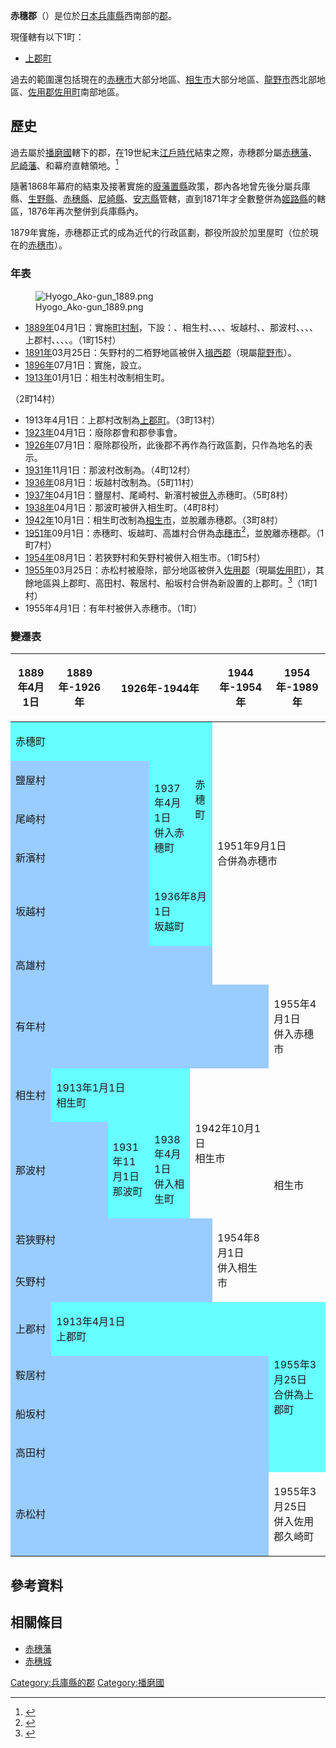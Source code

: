 {{日本郡
| 郡 = 赤穗郡
| 日文原名 = 赤穂郡
| 平假名 = あこうぐん
| 羅馬字拼音 = Akō-gun
| 地圖 = [[File:Ako_District_in_Hyogo_Prefecture.svg|250px]]
| 都道府縣 = 兵庫縣
| 編號 = 
| 町 = 1
| 村 = 
| 經度 = 
| 緯度 = 
| 註記 = 
|}}
'''赤穗郡'''（{{jpn|j=赤穂郡|hg=あこうぐん|rm=Akō gun|f=y}}）是位於[[日本|日本]][[兵庫縣|兵庫縣]]西南部的[[郡|郡]]。

現僅轄有以下1町：
* [[上郡町|上郡町]]

過去的範圍還包括現在的[[赤穗市|赤穗市]]大部分地區、[[相生市|相生市]]大部分地區、[[龍野市|龍野市]]西北部地區、[[佐用郡|佐用郡]][[佐用町|佐用町]]南部地區。

== 歷史 ==
過去屬於[[播磨國|播磨國]]轄下的郡，在19世紀末[[江戶時代|江戶時代]]結束之際，赤穗郡分屬[[赤穗藩|赤穗藩]]、[[尼崎藩|尼崎藩]]、{{tsl|ja|安志藩}}和幕府直轄領地。<ref>{{Cite web| url=http://www.rekihaku.ac.jp/up-cgi/login.pl?p=param/kyud/db_param| title=舊高舊領取調帳資料庫檢索| publisher=[[國立歷史民俗博物館|國立歷史民俗博物館]]| language=ja| access-date=2021-05-19| archive-date=2020-08-25| archive-url=https://web.archive.org/web/20200825042351/http://www.rekihaku.ac.jp/up-cgi/login.pl?p=param%2Fkyud%2Fdb_param| dead-url=no}}</ref>

隨著1868年幕府的結束及接著實施的[[廢藩置縣|廢藩置縣]]政策，郡內各地曾先後分屬兵庫縣、[[生野縣|生野縣]]、[[赤穗縣|赤穗縣]]、[[尼崎縣|尼崎縣]]、[[安志縣|安志縣]]管轄，直到1871年才全數整併為[[姬路縣|姬路縣]]的轄區，1876年再次整併到兵庫縣內。

1879年實施{{tsl|ja|郡区町村編制法|郡區町村編制法}}，赤穗郡正式的成為近代的行政區劃，郡役所設於加里屋町（位於現在的[[赤穗市|赤穗市]]）。

===年表===
[[File:Hyogo_Ako-gun_1889.png|thumb]]

* [[1889年|1889年]]04月1日：實施[[町村制|町村制]]，下設：{{tsl|ja|赤穂町 (兵庫県)|赤穗町 (兵庫縣)|赤穗町}}、相生村、{{tsl|ja|塩屋村 (兵庫県)|鹽屋村 (兵庫縣)|鹽屋村}}、{{tsl|ja|尾崎村 (兵庫県赤穂郡)|尾崎村 (兵庫縣赤穗郡)|尾崎村}}、{{tsl|ja|新浜村 (兵庫県)|新濱村 (兵庫縣)|新濱村}}、坂越村、{{tsl|ja|高雄村 (兵庫県)|高雄村 (兵庫縣)|高雄村}}、那波村、{{tsl|ja|若狭野村|若狹野村}}、{{tsl|ja|矢野村 (兵庫県)|矢野村 (兵庫縣)|矢野村}}、{{tsl|ja|高田村 (兵庫県)|高田村 (兵庫縣)|高田村}}、上郡村、{{tsl|ja|鞍居村}}、{{tsl|ja|赤松村 (兵庫県)|赤松村 (兵庫縣)|赤松村}}、{{tsl|ja|船坂村}}、{{tsl|ja|有年村}}。（1町15村）
* [[1891年|1891年]]03月25日：矢野村的二栢野地區被併入[[揖西郡|揖西郡]]{{tsl|ja|西栗栖村}}（現屬[[龍野市|龍野市]]）。
* [[1896年|1896年]]07月1日：實施{{tsl|ja|郡制}}，設立{{tsl|ja|郡参事会|郡參事會}}。
* [[1913年|1913年]]01月1日：相生村改制相生町。<Ref>
{{Cite web| url=http://www.city.aioi.lg.jp/soshiki/kikakukoho/profile-history.html| title=相生市的步伐| date=2012-10-01| accessdate=2016-12-23| publisher=相生市政府| language=ja| archive-date=2020-10-28| archive-url=https://web.archive.org/web/20201028224957/https://www.city.aioi.lg.jp/soshiki/kikakukoho/profile-history.html| dead-url=no}}
</ref>（2町14村）
* 1913年4月1日：上郡村改制為[[上郡町|上郡町]]。（3町13村）
* [[1923年|1923年]]04月1日：廢除郡會和郡參事會。
* [[1926年|1926年]]07月1日：廢除郡役所，此後郡不再作為行政區劃，只作為地名的表示。
* [[1931年|1931年]]11月1日：那波村改制為{{tsl|ja|那波町}}。（4町12村）
* [[1936年|1936年]]08月1日：坂越村改制為{{tsl|ja|坂越町}}。（5町11村）
* [[1937年|1937年]]04月1日：鹽屋村、尾崎村、新濱村被[[市町村合併|併入]]赤穗町。（5町8村）
* [[1938年|1938年]]04月1日：那波町被併入相生町。（4町8村）
* [[1942年|1942年]]10月1日：相生町改制為[[相生市|相生市]]，並脫離赤穗郡。（3町8村）
* [[1951年|1951年]]09月1日：赤穗町、坂越町、高雄村合併為[[赤穗市|赤穗市]]<ref>{{Cite web| url=http://www.city.ako.lg.jp/ayumi.html| title=赤穗市的年表| publisher=赤穗市政府| accessdate=2016-12-29| language=ja| date=2015-12-03| archive-date=2021-01-01| archive-url=https://web.archive.org/web/20210101055119/http://www.city.ako.lg.jp/ayumi.html| dead-url=no}}</ref>，並脫離赤穗郡。（1町7村）
* [[1954年|1954年]]08月1日：若狹野村和矢野村被併入相生市。（1町5村）
* [[1955年|1955年]]03月25日：赤松村被廢除，部分地區被併入[[佐用郡|佐用郡]]{{tsl|ja|久崎町}}（現屬[[佐用町|佐用町]]），其餘地區與上郡町、高田村、鞍居村、船坂村合併為新設置的上郡町。<ref>{{Cite web| url=http://www.town.kamigori.hyogo.jp/cms-sypher/www/info/detail.jsp?id=8147| title=上郡町的介紹| date=2016-09-25| publisher=上郡町公所| accessdate=2017-03-13| language=ja| archive-date=2020-07-30| archive-url=https://web.archive.org/web/20200730194610/http://www.town.kamigori.hyogo.jp/cms-sypher/www//info/detail.jsp?id=8147| dead-url=no}}</ref>（1町1村）
* 1955年4月1日：有年村被併入赤穗市。（1町）

=== 變遷表 ===
{| class="wikitable" style="font-size:x-small"
! 1889年4月1日
! 1889年-1926年
! colspan=3 | 1926年-1944年
! 1944年-1954年
! colspan=2 | 1954年-1989年
! 1989年-現在
! 現在
|-
| colspan=4 style="background-color:#6ff;" | 赤穗町
| rowspan=4 style="background-color:#6ff;" | 赤穗町
| rowspan=6 colspan=2 | 1951年9月1日<br />合併為赤穗市
| rowspan=7 colspan=3 |赤穗市
|-
| colspan=3 style="background-color:#9cf;" | 鹽屋村
| rowspan=3 style="background-color:#6ff;" | 1937年4月1日<br />併入赤穗町
|-
| colspan=3 style="background-color:#9cf;" | 尾崎村
|-
| colspan=3 style="background-color:#9cf;" | 新濱村
|-
| colspan=3 style="background-color:#9cf;" | 坂越村
| colspan=2 style="background-color:#6ff;" | 1936年8月1日<br />坂越町
|-
| colspan=5 style="background-color:#9cf;" | 高雄村
|-
| colspan=6 style="background-color:#9cf;" | 有年村
| 1955年4月1日<br />併入赤穗市
|-
| style="background-color:#9cf;" | 相生村
| colspan=3 style="background-color:#6ff;" | 1913年1月1日<br />相生町
| rowspan=2 colspan=2 | 1942年10月1日<br />相生市
| rowspan=4 colspan=4 | 相生市
|-
| colspan=2 style="background-color:#9cf;" | 那波村
| style="background-color:#6ff;" | 1931年11月1日<br />那波町
| style="background-color:#6ff;" | 1938年4月1日<br />併入相生町
|-
| colspan=5 style="background-color:#9cf;" | 若狹野村
| rowspan=2 | 1954年8月1日<br />併入相生市
|-
| colspan=5 style="background-color:#9cf;" | 矢野村
|-
| style="background-color:#9cf;" | 上郡村
| colspan=5 style="background-color:#6ff;" | 1913年4月1日<br />上郡町
| rowspan=5 colspan=4 style="background-color:#6ff;" | <br /><br />1955年3月25日<br />合併為上郡町<br /><br />　
|-
| colspan=6 style="background-color:#9cf;" | 鞍居村
|-
| colspan=6 style="background-color:#9cf;" | 船坂村
|-
| colspan=6 style="background-color:#9cf;" | 高田村
|-
| rowspan=2 colspan=6 style="background-color:#9cf;" | 赤松村
|-
| 1955年3月25日<br />併入佐用郡久崎町
| 1958年6月15日<br />上月町
| colspan=2 | 2005年10月1日<br />佐用町
|}

== 參考資料 ==
{{Reflist}}

== 相關條目 ==
* [[赤穗藩|赤穗藩]]
* [[赤穗城|赤穗城]]

{{播磨國的郡}}
{{兵庫縣}}

[[Category:兵庫縣的郡|Category:兵庫縣的郡]]
[[Category:播磨國|Category:播磨國]]